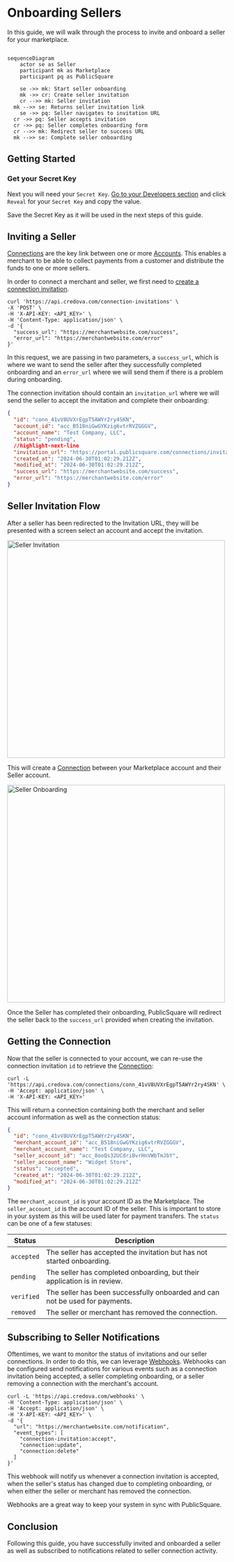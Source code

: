 
# Onboarding Sellers

In this guide, we will walk through the process to invite and onboard a seller for your marketplace.

```mermaid

sequenceDiagram
	actor se as Seller
	participant mk as Marketplace
	participant pq as PublicSquare

	se ->> mk: Start seller onboarding
	mk ->> cr: Create seller invitation
	cr -->> mk: Seller invitation
  mk -->> se: Returns seller invitation link
	se ->> pq: Seller navigates to invitation URL
  cr ->> pq: Seller accepts invitation
  cr ->> pq: Seller completes onboarding form
  cr -->> mk: Redirect seller to success URL
  mk -->> se: Complete seller onboarding
```

## Getting Started

<GettingStartedSection />

### Get your Secret Key

Next you will need your `Secret Key`. [Go to your Developers section](https://portal.publicsquare.com/developers/api-keys) and click `Reveal` for your `Secret Key` and copy the value.

<Alert>Save the Secret Key as it will be used in the next steps of this guide.</Alert>

## Inviting a Seller

[Connections](/concepts/connections) are the key link between one or more [Accounts](/concepts/accounts). This enables a merchant to be able to collect payments from a customer and distribute the funds to one or more sellers.

In order to connect a merchant and seller, we first need to [create a connection invitation](/api/create-connection-invitation).

```shell showLineNumbers
curl 'https://api.credova.com/connection-invitations' \
-X 'POST' \
-H 'X-API-KEY: <API_KEY>' \
-H 'Content-Type: application/json' \
-d '{
  "success_url": "https://merchantwebsite.com/success",
  "error_url": "https://merchantwebsite.com/error"
}'
```

In this request, we are passing in two parameters, a `success_url`, which is where we want to send the seller after they successfully completed onboarding and an `error_url` where we will send them if there is a problem during onboarding.

The connection invitation should contain an `invitation_url` where we will send the seller to accept the invitation and complete their onboarding:

```json showLineNumbers
{
  "id": "conn_41vV8UVXrEgpT5AWYr2ry4SKN",
  "account_id": "acc_B518niGwGYKzig6vtrRVZGGGV",
  "account_name": "Test Company, LLC",
  "status": "pending",
  //highlight-next-line
  "invitation_url": "https://portal.publicsquare.com/connections/invitations/invt_41vV8UVXrEgpT5AWYr2ry4SKN?merchant_name=Test%20Company",
  "created_at": "2024-06-30T01:02:29.212Z",
  "modified_at": "2024-06-30T01:02:29.212Z",
  "success_url": "https://merchantwebsite.com/success",
  "error_url": "https://merchantwebsite.com/error"
}
```

## Seller Invitation Flow

After a seller has been redirected to the Invitation URL, they will be presented with a screen select an account and accept the invitation.

<div style={{textAlign: 'center'}}>
  <img alt="Seller Invitation" src="/img/guides/marketplaces/seller-invitation.png" width="500" />
</div>

This will create a [Connection](/concepts/connections) between your Marketplace account and their Seller account.

<div style={{textAlign: 'center'}}>
  <img alt="Seller Onboarding" src="/img/guides/marketplaces/seller-onboarding.png" width="500" />
</div>

Once the Seller has completed their onboarding, PublicSquare will redirect the seller back to the `success_url` provided when creating the invitation.

## Getting the Connection

Now that the seller is connected to your account, we can re-use the connection invitation `id` to retrieve the [Connection](/api/get-connection-by-id):

```shell showLineNumber
curl -L 'https://api.credova.com/connections/conn_41vV8UVXrEgpT5AWYr2ry4SKN' \
-H 'Accept: application/json' \
-H 'X-API-KEY: <API_KEY>'
```

This will return a connection containing both the merchant and seller account information as well as the connection status:

```json showLineNumbers
{
  "id": "conn_41vV8UVXrEgpT5AWYr2ry4SKN",
  "merchant_account_id": "acc_B518niGwGYKzig6vtrRVZGGGV",
  "merchant_account_name": "Test Company, LLC",
  "seller_account_id": "acc_8ooQs32UCdriBvrHnVWbTmJbY",
  "seller_account_name": "Widget Store",
  "status": "accepted",
  "created_at": "2024-06-30T01:02:29.212Z",
  "modified_at": "2024-06-30T01:02:29.212Z"
}
```

The `merchant_account_id` is your account ID as the Marketplace. The `seller_account_id` is the account ID of the seller. This is important to store in your system as this will be used later for payment transfers.
The `status` can be one of a few statuses:

| Status      | Description                                                                  |
| ----------- | ---------------------------------------------------------------------------- |
| `accepted`  | The seller has accepted the invitation but has not started onboarding.       |
| `pending`   | The seller has completed onboarding, but their application is in review.     |
| `verified`  | The seller has been successfully onboarded and can not be used for payments. |
| `removed`   | The seller or merchant has removed the connection.                           |

## Subscribing to Seller Notifications

Oftentimes, we want to monitor the status of invitations and our seller connections. In order to do this, we can leverage [Webhooks](/concepts/webhooks).
Webhooks can be configured send notifications for various events such as a connection invitation being accepted, a seller completing onboarding, or a seller removing a connection
with the merchant's account.

```shell showLineNumbers title="Create a Webhook"
curl -L 'https://api.credova.com/webhooks' \
-H 'Content-Type: application/json' \
-H 'Accept: application/json' \
-H 'X-API-KEY: <API_KEY>' \
-d '{
  "url": "https://merchantwebsite.com/notification",
  "event_types": [
    "connection-invitation:accept",
    "connection:update",
    "connection:delete"
  ]
}'
```

This webhook will notify us whenever a connection invitation is accepted, when the seller's status has changed due to completing onboarding, or when either the seller or merchant has removed the connection.

Webhooks are a great way to keep your system in sync with PublicSquare.

## Conclusion

Following this guide, you have successfully invited and onboarded a seller as well as subscribed to notifications related to seller connection activity.

